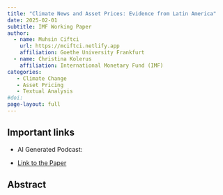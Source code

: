 ```yaml
---
title: "Climate News and Asset Prices: Evidence from Latin America"
date: 2025-02-01
subtitle: IMF Working Paper
author:
  - name: Muhsin Ciftci
    url: https://mciftci.netlify.app
    affiliation: Goethe University Frankfurt
  - name: Christina Kolerus
    affiliation: International Monetary Fund (IMF)
categories: 
   - Climate Change
   - Asset Pricing
   - Textual Analysis
#doi:
page-layout: full
---
```


## Important links

- [AI Generated Podcast:]{.ftcol1}

- [Link to the Paper]()

## Abstract


























